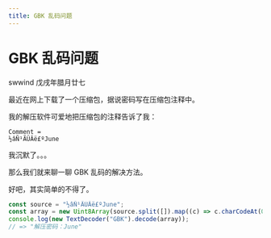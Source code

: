 ```yaml
---
title: GBK 乱码问题
---
```


# GBK 乱码问题

<div class="info">
  <span>swwind</span>
  <time>戊戌年腊月廿七</time>
</div>

最近在网上下载了一个压缩包，据说密码写在压缩包注释中。

我的解压软件可爱地把压缩包的注释告诉了我：

```
Comment =
½âÑ¹ÃÜÂë£ºJune
```

我沉默了。。。

那么我们就来聊一聊 GBK 乱码的解决方法。

好吧，其实简单的不得了。

```js
const source = "½âÑ¹ÃÜÂë£ºJune";
const array = new Uint8Array(source.split([]).map((c) => c.charCodeAt(0)));
console.log(new TextDecoder("GBK").decode(array));
// => "解压密码：June"
```
